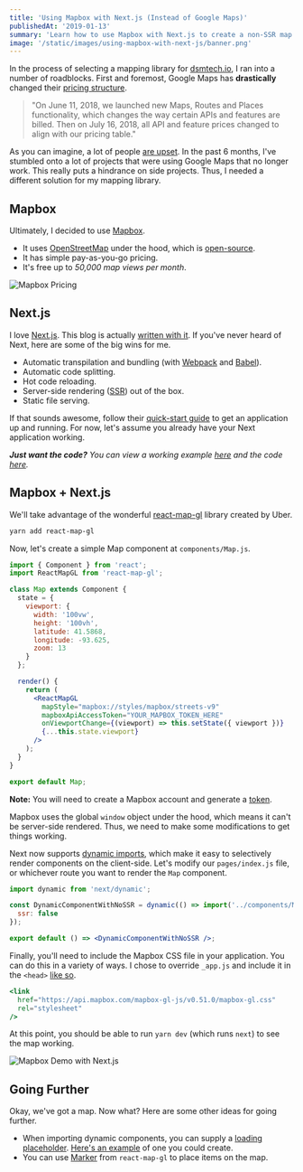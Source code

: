 ```yaml
---
title: 'Using Mapbox with Next.js (Instead of Google Maps)'
publishedAt: '2019-01-13'
summary: 'Learn how to use Mapbox with Next.js to create a non-SSR map component that is free up to 50,000 map views per month.'
image: '/static/images/using-mapbox-with-next-js/banner.png'
---
```


In the process of selecting a mapping library for [dsmtech.io](https://dsmtech.io), I ran into a
number of roadblocks. First and foremost, Google Maps has **drastically** changed their [pricing structure](https://cloud.google.com/maps-platform/user-guide/pricing-changes/).

> "On June 11, 2018, we launched new Maps, Routes and Places functionality, which changes the way certain APIs and features are billed. Then on July 16, 2018, all API and feature prices changed to align with our pricing table."

As you can imagine, a lot of people [are upset](http://geoawesomeness.com/developers-up-in-arms-over-google-maps-api-insane-price-hike/). In the past 6 months, I've stumbled onto a lot of projects that were
using Google Maps that no longer work. This really puts a hindrance on side projects. Thus, I needed a different solution for my mapping library.

## Mapbox

Ultimately, I decided to use [Mapbox](https://www.mapbox.com/).

- It uses [OpenStreetMap](https://www.openstreetmap.org/) under the hood, which is [open-source](/blog/why-i-create-open-source-software).
- It has simple pay-as-you-go pricing.
- It's free up to _50,000 map views per month_.

![Mapbox Pricing](/static/images/using-mapbox-with-next-js/mapbox-pricing.png)

## Next.js

I love [Next.js](https://nextjs.org/). This blog is actually [written with it](https://github.com/leerob/leerob.io). If you've never
heard of Next, here are some of the big wins for me.

- Automatic transpilation and bundling (with [Webpack](https://webpack.js.org/) and [Babel](https://babeljs.io/)).
- Automatic code splitting.
- Hot code reloading.
- Server-side rendering ([SSR](https://medium.com/@benjburkholder/javascript-seo-server-side-rendering-vs-client-side-rendering-bc06b8ca2383)) out of the box.
- Static file serving.

If that sounds awesome, follow their [quick-start guide](https://nextjs.org/docs/) to get an application up and running.
For now, let's assume you already have your Next application working.

_**Just want the code?** You can view a working example [here](https://next-mapbox-demo.now.sh) and the code [here](https://github.com/leerob/next-mapbox-demo)._

## Mapbox + Next.js

We'll take advantage of the wonderful [react-map-gl](https://uber.github.io/react-map-gl/#/) library created by Uber.

```bash
yarn add react-map-gl
```

Now, let's create a simple Map component at `components/Map.js`.

```jsx
import { Component } from 'react';
import ReactMapGL from 'react-map-gl';

class Map extends Component {
  state = {
    viewport: {
      width: '100vw',
      height: '100vh',
      latitude: 41.5868,
      longitude: -93.625,
      zoom: 13
    }
  };

  render() {
    return (
      <ReactMapGL
        mapStyle="mapbox://styles/mapbox/streets-v9"
        mapboxApiAccessToken="YOUR_MAPBOX_TOKEN_HERE"
        onViewportChange={(viewport) => this.setState({ viewport })}
        {...this.state.viewport}
      />
    );
  }
}

export default Map;
```

**Note:** You will need to create a Mapbox account and generate a [token](https://github.com/uber/react-map-gl#about-mapbox-tokens).

Mapbox uses the global `window` object under the hood, which means it can't be server-side rendered. Thus, we need to make some modifications to get things working.

Next now supports [dynamic imports](https://nextjs.org/docs/#dynamic-import), which make it easy to selectively render components
on the client-side. Let's modify our `pages/index.js` file, or whichever route you want to render the `Map` component.

```jsx
import dynamic from 'next/dynamic';

const DynamicComponentWithNoSSR = dynamic(() => import('../components/Map'), {
  ssr: false
});

export default () => <DynamicComponentWithNoSSR />;
```

Finally, you'll need to include the Mapbox CSS file in your application. You can do this in a variety of ways.
I chose to override `_app.js` and include it in the `<head>` [like so](https://github.com/leerob/next-mapbox-demo/blob/master/pages/_app.js#L29).

```jsx
<link
  href="https://api.mapbox.com/mapbox-gl-js/v0.51.0/mapbox-gl.css"
  rel="stylesheet"
/>
```

At this point, you should be able to run `yarn dev` (which runs `next`) to see the map working.

![Mapbox Demo with Next.js](/static/images/using-mapbox-with-next-js/map.png)

## Going Further

Okay, we've got a map. Now what? Here are some other ideas for going further.

- When importing dynamic components, you can supply a [loading placeholder](https://nextjs.org/docs/#2-with-custom-loading-component). [Here's an example](/blog/loading-placeholder-with-sass) of one you could create.
- You can use [Marker](https://uber.github.io/react-map-gl/#/Documentation/api-reference/marker) from `react-map-gl` to place items on the map.


<ProjectCard
  title="Mastering Next.js"
  description="The premiere video course for building static and server-side rendered applications with Next.js and React."
  href="https://masteringnextjs.com/"
  icon="nextjs"
/>
